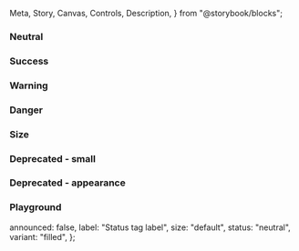   Meta,
  Story,
  Canvas,
  Controls,
  Description,
} from "@storybook/blocks";


<Meta of={IcStatusTagStories} />

<Description markdown={readme} />

### Neutral

<Canvas>
  <Story of={IcStatusTagStories.Neutral} />
</Canvas>

### Success

<Canvas>
  <Story of={IcStatusTagStories.Success} />
</Canvas>

### Warning

<Canvas>
  <Story of={IcStatusTagStories.Warning} />
</Canvas>

### Danger

<Canvas>
  <Story of={IcStatusTagStories.Danger} />
</Canvas>

### Size

<Canvas>
  <Story of={IcStatusTagStories.Size} />
</Canvas>

### Deprecated - small

<Canvas>
  <Story of={IcStatusTagStories.DeprecatedSmall} />
</Canvas>

### Deprecated - appearance

<Canvas>
  <Story of={IcStatusTagStories.DeprecatedAppearance} />
</Canvas>

### Playground

  announced: false,
  label: "Status tag label",
  size: "default",
  status: "neutral",
  variant: "filled",
};

<Canvas>
  <Story of={IcStatusTagStories.Playground} />
</Canvas>

